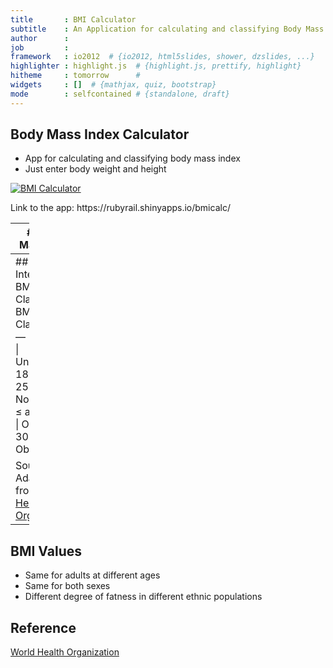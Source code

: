 ```yaml
---
title       : BMI Calculator
subtitle    : An Application for calculating and classifying Body Mass Index
author      : 
job         : 
framework   : io2012  # {io2012, html5slides, shower, dzslides, ...}
highlighter : highlight.js  # {highlight.js, prettify, highlight}
hitheme     : tomorrow      # 
widgets     : []  # {mathjax, quiz, bootstrap}
mode        : selfcontained # {standalone, draft}
---
```

## Body Mass Index Calculator
- App for calculating and classifying body mass index
- Just enter body weight and height

[![BMI Calculator](assets/img/bmiclac.png)](https://rubyrail.shinyapps.io/bmicalc/)

Link to the app: https://rubyrail.shinyapps.io/bmicalc/

---
## Body Mass Index

```r
weight <- 75    # weight in kg
height <- 1.75  # height in m
bmi <- round(weight / height^2, 1)
```

- Body Mass Index (BMI) is for classifying adults' weight
- BMI = weight in kilograms / square of height in meters

### Example
An adult who weighs `r weight`kg and whose height is `r height`m will have a BMI of `r bmi`.

### Calculation for Example
BMI = `r weight`kg / (`r height`m x `r height`m) = `r bmi`

### Note
For convenience of data entry, height input of BMI Calculator application is in cm

---
## Internaltional BMI Classification
BMI Values | Classification
--- | ---
< 18.5 | Underweight
18.5 &le; and < 25.0 | Normal
25.0 &le; and < 30.0 | Overweight
30.0 &le; | Obese

Source: Adapted from [World Health Organization](http://apps.who.int/bmi/index.jsp?introPage=intro_3.html)

---
## BMI Values
- Same for adults at different ages
- Same for both sexes
- Different degree of fatness in different ethnic populations

## Reference
[World Health Organization](http://apps.who.int/bmi/index.jsp?introPage=intro_3.html)